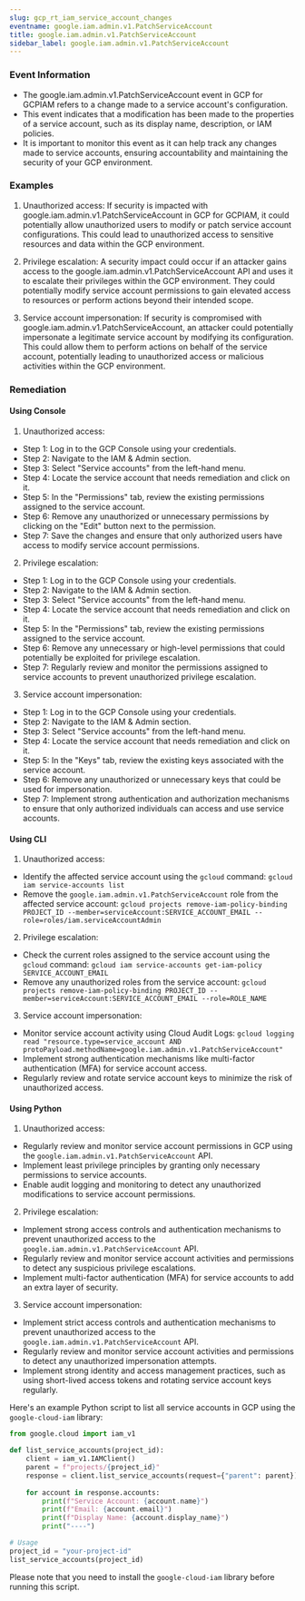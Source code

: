 ```yaml
--- 
slug: gcp_rt_iam_service_account_changes
eventname: google.iam.admin.v1.PatchServiceAccount
title: google.iam.admin.v1.PatchServiceAccount
sidebar_label: google.iam.admin.v1.PatchServiceAccount
---
```

                       
### Event Information

- The google.iam.admin.v1.PatchServiceAccount event in GCP for GCPIAM refers to a change made to a service account's configuration.
- This event indicates that a modification has been made to the properties of a service account, such as its display name, description, or IAM policies.
- It is important to monitor this event as it can help track any changes made to service accounts, ensuring accountability and maintaining the security of your GCP environment.


### Examples

1. Unauthorized access: If security is impacted with google.iam.admin.v1.PatchServiceAccount in GCP for GCPIAM, it could potentially allow unauthorized users to modify or patch service account configurations. This could lead to unauthorized access to sensitive resources and data within the GCP environment.

2. Privilege escalation: A security impact could occur if an attacker gains access to the google.iam.admin.v1.PatchServiceAccount API and uses it to escalate their privileges within the GCP environment. They could potentially modify service account permissions to gain elevated access to resources or perform actions beyond their intended scope.

3. Service account impersonation: If security is compromised with google.iam.admin.v1.PatchServiceAccount, an attacker could potentially impersonate a legitimate service account by modifying its configuration. This could allow them to perform actions on behalf of the service account, potentially leading to unauthorized access or malicious activities within the GCP environment.

### Remediation

#### Using Console

1. Unauthorized access:
- Step 1: Log in to the GCP Console using your credentials.
- Step 2: Navigate to the IAM & Admin section.
- Step 3: Select "Service accounts" from the left-hand menu.
- Step 4: Locate the service account that needs remediation and click on it.
- Step 5: In the "Permissions" tab, review the existing permissions assigned to the service account.
- Step 6: Remove any unauthorized or unnecessary permissions by clicking on the "Edit" button next to the permission.
- Step 7: Save the changes and ensure that only authorized users have access to modify service account permissions.

2. Privilege escalation:
- Step 1: Log in to the GCP Console using your credentials.
- Step 2: Navigate to the IAM & Admin section.
- Step 3: Select "Service accounts" from the left-hand menu.
- Step 4: Locate the service account that needs remediation and click on it.
- Step 5: In the "Permissions" tab, review the existing permissions assigned to the service account.
- Step 6: Remove any unnecessary or high-level permissions that could potentially be exploited for privilege escalation.
- Step 7: Regularly review and monitor the permissions assigned to service accounts to prevent unauthorized privilege escalation.

3. Service account impersonation:
- Step 1: Log in to the GCP Console using your credentials.
- Step 2: Navigate to the IAM & Admin section.
- Step 3: Select "Service accounts" from the left-hand menu.
- Step 4: Locate the service account that needs remediation and click on it.
- Step 5: In the "Keys" tab, review the existing keys associated with the service account.
- Step 6: Remove any unauthorized or unnecessary keys that could be used for impersonation.
- Step 7: Implement strong authentication and authorization mechanisms to ensure that only authorized individuals can access and use service accounts.

#### Using CLI

1. Unauthorized access:
- Identify the affected service account using the `gcloud` command: `gcloud iam service-accounts list`
- Remove the `google.iam.admin.v1.PatchServiceAccount` role from the affected service account: `gcloud projects remove-iam-policy-binding PROJECT_ID --member=serviceAccount:SERVICE_ACCOUNT_EMAIL --role=roles/iam.serviceAccountAdmin`

2. Privilege escalation:
- Check the current roles assigned to the service account using the `gcloud` command: `gcloud iam service-accounts get-iam-policy SERVICE_ACCOUNT_EMAIL`
- Remove any unauthorized roles from the service account: `gcloud projects remove-iam-policy-binding PROJECT_ID --member=serviceAccount:SERVICE_ACCOUNT_EMAIL --role=ROLE_NAME`

3. Service account impersonation:
- Monitor service account activity using Cloud Audit Logs: `gcloud logging read "resource.type=service_account AND protoPayload.methodName=google.iam.admin.v1.PatchServiceAccount"`
- Implement strong authentication mechanisms like multi-factor authentication (MFA) for service account access.
- Regularly review and rotate service account keys to minimize the risk of unauthorized access.

#### Using Python

1. Unauthorized access:
- Regularly review and monitor service account permissions in GCP using the `google.iam.admin.v1.PatchServiceAccount` API.
- Implement least privilege principles by granting only necessary permissions to service accounts.
- Enable audit logging and monitoring to detect any unauthorized modifications to service account permissions.

2. Privilege escalation:
- Implement strong access controls and authentication mechanisms to prevent unauthorized access to the `google.iam.admin.v1.PatchServiceAccount` API.
- Regularly review and monitor service account activities and permissions to detect any suspicious privilege escalations.
- Implement multi-factor authentication (MFA) for service accounts to add an extra layer of security.

3. Service account impersonation:
- Implement strict access controls and authentication mechanisms to prevent unauthorized access to the `google.iam.admin.v1.PatchServiceAccount` API.
- Regularly review and monitor service account activities and permissions to detect any unauthorized impersonation attempts.
- Implement strong identity and access management practices, such as using short-lived access tokens and rotating service account keys regularly.

Here's an example Python script to list all service accounts in GCP using the `google-cloud-iam` library:

```python
from google.cloud import iam_v1

def list_service_accounts(project_id):
    client = iam_v1.IAMClient()
    parent = f"projects/{project_id}"
    response = client.list_service_accounts(request={"parent": parent})
    
    for account in response.accounts:
        print(f"Service Account: {account.name}")
        print(f"Email: {account.email}")
        print(f"Display Name: {account.display_name}")
        print("----")

# Usage
project_id = "your-project-id"
list_service_accounts(project_id)
```

Please note that you need to install the `google-cloud-iam` library before running this script.


 